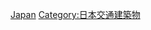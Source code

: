 {{Catnav|頁面分類|各種主題的頁面分類|按國家分類|各國交通|日本交通}}
{{Catnav|頁面分類|人类社会|交通|道路運輸|隧道}}
{{Catnav|頁面分類|人类社会|交通|各國交通|日本交通}}

{{catmore}}
{{Commons category|Tunnels in Japan}}

[[Category:亞洲各國隧道|Japan]]
[[Category:日本交通建築物|Category:日本交通建築物]]